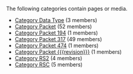 <!-- DO NOT EDIT THIS FILE, CODE AUTOMATICALLY GENERATED BY category.sh -->
The following categories contain pages or media.
* [[Category Data Type]] (3 members)
* [[Category Packet]] (52 members)
* [[Category Packet 194]] (1 members)
* [[Category Packet 317]] (49 members)
* [[Category Packet 474]] (1 members)
* [[Category Packet {{{revision}}}]] (1 members)
* [[Category RS2]] (4 members)
* [[Category RSC]] (5 members)
